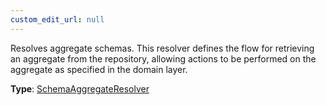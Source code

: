 ```yaml
---
custom_edit_url: null
---
```


<div>

</div>

Resolves aggregate schemas.This resolver defines the flow for retrieving an aggregate from the repository,allowing actions to be performed on the aggregate as specified in the domain layer.

**Type**: [SchemaAggregateResolver](SchemaAggregateResolver)

